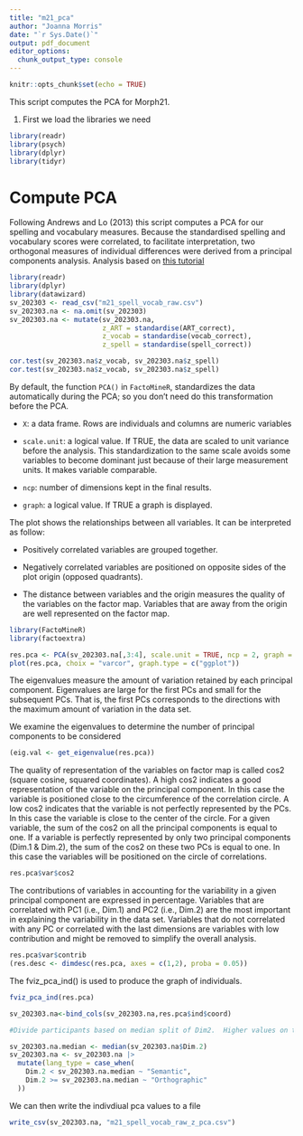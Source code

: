 ```yaml
---
title: "m21_pca"
author: "Joanna Morris"
date: "`r Sys.Date()`"
output: pdf_document
editor_options: 
  chunk_output_type: console
---
```


```r
knitr::opts_chunk$set(echo = TRUE)
```

This script computes the PCA for  Morph21.  


1. First we load the libraries we need

```r
library(readr)
library(psych)
library(dplyr)
library(tidyr)
```



# Compute PCA

Following Andrews and Lo (2013) this script computes a PCA for our spelling and vocabulary measures. Because the standardised spelling and vocabulary scores were  correlated, to facilitate interpretation, two orthogonal measures of individual differences were derived from a principal components analysis. Analysis based on [this tutorial](http://www.sthda.com/english/articles/31-principal-component-methods-in-r-practical-guide/112-pca-principal-component-analysis-essentials/)

```r
library(readr)
library(dplyr)
library(datawizard)
sv_202303 <- read_csv("m21_spell_vocab_raw.csv")
sv_202303.na <- na.omit(sv_202303)
sv_202303.na <- mutate(sv_202303.na, 
                       z_ART = standardise(ART_correct), 
                       z_vocab = standardise(vocab_correct), 
                       z_spell = standardise(spell_correct))

cor.test(sv_202303.na$z_vocab, sv_202303.na$z_spell)
cor.test(sv_202303.na$z_vocab, sv_202303.na$z_spell)
```


By default, the function `PCA()` in `FactoMineR`, standardizes the data automatically during the PCA; so you don’t need do this transformation before the PCA.

- `X`: a data frame. Rows are individuals and columns are numeric variables

- `scale.unit`: a logical value. If TRUE, the data are scaled to unit variance before the analysis. This standardization to the same scale avoids some variables to become dominant just because of their large measurement units. It makes variable comparable.

- `ncp`: number of dimensions kept in the final results.

- `graph`: a logical value. If TRUE a graph is displayed.

The plot shows the relationships between all variables. It can be interpreted as follow:

- Positively correlated variables are grouped together.

- Negatively correlated variables are positioned on opposite sides of the plot origin (opposed quadrants).

- The distance between variables and the origin measures the quality of the variables on the factor map. Variables that are away from the origin are well represented on the factor map.

```r

library(FactoMineR)
library(factoextra)

res.pca <- PCA(sv_202303.na[,3:4], scale.unit = TRUE, ncp = 2, graph = FALSE)
plot(res.pca, choix = "varcor", graph.type = c("ggplot"))
```

The eigenvalues measure the amount of variation retained by each principal component. Eigenvalues are large for the first PCs and small for the subsequent PCs. That is, the first PCs corresponds to the directions with the maximum amount of variation in the data set.

We examine the eigenvalues to determine the number of principal components to be considered

```r
(eig.val <- get_eigenvalue(res.pca))
```


The quality of representation of the variables on factor map is called cos2 (square cosine, squared coordinates). A high cos2 indicates a good representation of the variable on the principal component. In this case the variable is positioned close to the circumference of the correlation circle.  A low cos2 indicates that the variable is not perfectly represented by the PCs. In this case the variable is close to the center of the circle.  For a given variable, the sum of the cos2 on all the principal components is equal to one.  If a variable is perfectly represented by only two principal components (Dim.1 & Dim.2), the sum of the cos2 on these two PCs is equal to one. In this case the variables will be positioned on the circle of correlations.

```r
res.pca$var$cos2
```

The contributions of variables in accounting for the variability in a given principal component are expressed in percentage. Variables that are correlated with PC1 (i.e., Dim.1) and PC2 (i.e., Dim.2) are the most important in explaining the variability in the data set. Variables that do not correlated with any PC or correlated with the last dimensions are variables with low contribution and might be removed to simplify the overall analysis.

```r
res.pca$var$contrib
(res.desc <- dimdesc(res.pca, axes = c(1,2), proba = 0.05))
```

The fviz_pca_ind() is used to produce the graph of individuals.

```r
fviz_pca_ind(res.pca)
```

```r
sv_202303.na<-bind_cols(sv_202303.na,res.pca$ind$coord)

#Divide participants based on median split of Dim2.  Higher values on this factor indicate that spelling scores were relatively higher than vocabulary, 

sv_202303.na.median <- median(sv_202303.na$Dim.2)
sv_202303.na <- sv_202303.na |>
  mutate(lang_type = case_when(
    Dim.2 < sv_202303.na.median ~ "Semantic",
    Dim.2 >= sv_202303.na.median ~ "Orthographic"
  ))
```


We can then write the indivdiual pca values to a file

```r
write_csv(sv_202303.na, "m21_spell_vocab_raw_z_pca.csv")
```


